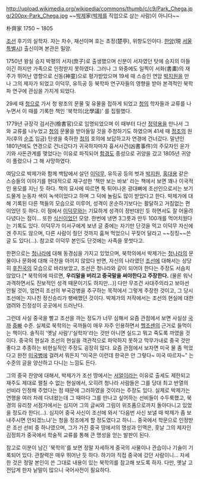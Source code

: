 http://upload.wikimedia.org/wikipedia/commons/thumb/c/c9/Park_Chega.jpg/200px-Park_Chega.jpg
~~[[박제]]家([[박제]]를 직업으로 삼는 사람)이 아니다~~

朴齊家 
1750 ~ 1805 

[[조선]] 후기의 실학자. 자는 차수, 재선이며 호는 초정(楚亭), 위항도인이다. [[한양]](現 [[서울특별시]]) 출신이며 본관은 밀양. 

1750년 왕실 승지 박평의 서자(庶子)로 출생했으며 신분이 서자였던 탓에 승지의 아들이긴 하지만 가족으로 인정받지 못하였다. 그러나 그 와중에도 일찍이 서화(書畵)의 재주가 뛰어난 영향으로 신동(神童)으로 평가받았으며 19세 때 스승인 연암 [[박지원]]을 만나 그의 제자가 되었고 이덕무, 유득공 등 북학파 연구자들의 영향을 받아 본격적인 북학파 연구에 관심을 가지게 되었다. 

29세 때 [[청]]으로 가서 청 왕조의 문물 및 유물을 접하게 되었고 [[청]]의 학자들과 교류를 나누면서 이 때를 기록한 책인 '북학의(北學議)' 를 집필했다. 

1779년 규장각 검서관(檢書官)으로 임명되었으며 이 때부터 다산 [[정약용]]을 만나서 그와 교류를 나누었고 [[청]]의 문물을 받아들일 것을 주청하기도 하였으며 41세 때 [[정조]]의 원자(후의 [[순조]] 임금) 탄생을 축하한 [[청]]의 호의에 보답하고자 연경에 건너갔다. 말년인 1801년에도 연경으로 건너갔다가 귀국하자마자 흉서사건(凶書事件)의 주모자인 윤가기와 사돈관계를 맺었다는 이유로 파직되어 [[함경도]] 종성으로 귀양을 갔고 1805년 귀양이 풀렸으나 그 해 사망하였다.

여담으로 박제가와 함께 백탑에서 살던 [[이덕무]], 유득공 등의 벗과 [[박지원]], [[홍대용]] 같은 스승들의 이야기를 현대적으로 재구성한 '책만 보는 바보' 라는 책에서 보면 꽤나 이국적인 용모를 지닌 듯 하다. 책의 묘사에 따르면 툭 튀어나온 광대뼈에 조선인으로서는 보기 드물게 눈동자 색이 녹색이었다고 하며 그 덕에 놀림도 많이 받았다고 한다. 박제가에 대해 기록된 다른 책들의 모습으로 미루어, 성격이 온순하기보다는 활달하고 거침없는 편이었던 듯 하다. 이 점에서 [[이덕무]]와는 기묘하게 성격이 정반대인 듯 하면서도 잘 어울려 다녔다는 점이... 
또한 [[식신]]이었던 모양. 한번에 냉면 3그릇과 만두 100개를 먹어치웠다는 기록도 있다. 이덕무가 이서구에게 보낸 글 중에는 자기만 단것을 먹고 이덕무 자신에겐 주지도 않으며, 다른 사람이 줬던 것까지 훔쳐 먹었으니 꾸짖어 달라고 ~~징징~~쓴 글 도 있다(...). 참고로 이덕무 본인도 단것에는 사족을 못썻다고.

한편으로는 [[청나라]]에 대해 동경심을 가지고 있었으며, 북학의에서 박제가는 [[청나라]]의 문물이나 문화에 대해 극찬을 아끼지 않았다 반면, 자신의 나라였던 [[조선]]에 대해서는 상당히 [[후진국]]의 모습으로 바라보았고, 조선은 청나라와 같이 되어야 한다는 주장도 서슴치 않았다.[* 북학의에 따르면, '''우리말을 버리고 중국말을 써야한다고 주장한다.''' (물론 워낙 과격하면서도 진보적인 성격 때문이기도 하지만...)] 다만 무조건 사대주의라고 보아선 안될 것이, 엄연히 조선의 부국강병을 추구하는 목적에서 그렇게 주장한 것이고, 그 당시 조선에는 지나친 정신승리가 팽배했던 것이다. 박제가의 저작에서는 조선의 현실에 대한 염려와 진정성이 곳곳에서 드러난다.

그런데 사실 중국을 빨고 조선을 까는 정도가 너무 심해서 요즘 관점에서 보면 사실상 [[국까]] [[중빠]] 수준. 실제로 북학의는 국까들이 매우 자주 인용하면서 [[헬조센]]의 근거로 들먹이는 책이다. 솔직히 '옛날 사람'/'실학자'라는 것만 아니면 실드고 뭐고 죽도록 까였을 것이다. 중국의 현실과 조선의 현실을 객관적으로 파악하지 못하고 막무가내로 중국 것만 좋다고 추종하는 비현실적인 주장도 굉장히 많다. 요즘 관점에서 보자면 미국 물 좀 먹었다고 완전 [[미국병]]에 걸려서 뭐든지 "미국은 이런데 한국은 안 그렇다~ 미국 따르자~" 는 수준의 글을 양산하고 다니는 느낌도 든다.

그의 중국 찬양에 대해서, 박제가가 조선 땅에서는 [[서얼]]이라는 이유로 출세도 제한되고 재주도 제대로 펼칠 수 없는 현실에서, 오히려 청나라 사람들은 그를 당대 최고 반열의 선비라 인정해 주었다는 점 때문에 그러하였을 것이라는 주장도 있다. 실제로 박제가는 연행을 여러 차례 다녀왔는데 그 때마다 그를 만나고 싶어하는 선비들이 수두룩했고, 북경의 유리창 서점가에서는 심지어 그의 글씨와 그림이 위조품으로까지 돌아다니고 있었을 정도라 한다(...). 심지어 중국 사신이 조선에 와서 '다음번 사신 보낼 때 박제가 좀 보내주시면 안되겠느냐'는 청을 정조에게 할 정도였다고 하니... 중국에서 학문으로 인정받은 조선 선비 중 하나였으며, 그가 가진 중국 땅에서의 명성과 인맥은, 훗날 그의 제자인 김정희가 중국에서 학술적 교류를 통해 큰 명성을 얻는 발판이 된다.

참고로 이분이 남긴 '북학의'를 보면 정말 자세하게 중국의 사물이나 관습이나 기술이 기록되어 있다. 관찰력은 매우 뛰어난 듯 하다. 하기야 직접 중국에 갔던 사람이니...  자세한 것은 정말 본인이 쓴 그대로 내용이 있는 북학의를 참고해 보도록 하자. 다만, 옛날 고전답게 한자 낱말이 많으니 국어사전이 필요하다.

